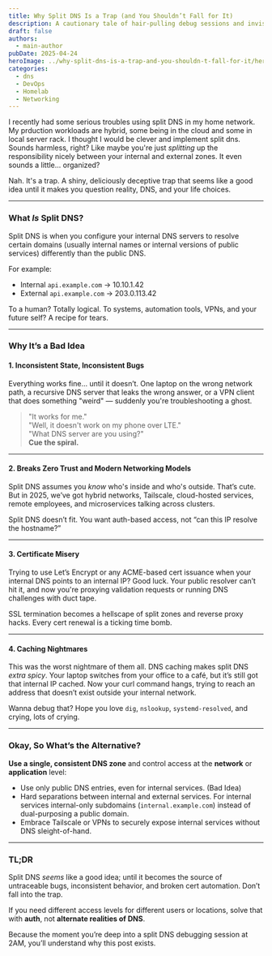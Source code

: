 ```yaml
---
title: Why Split DNS Is a Trap (and You Shouldn’t Fall for It)
description: A cautionary tale of hair-pulling debug sessions and invisible firewalls
draft: false
authors:
  - main-author
pubDate: 2025-04-24
heroImage: ../why-split-dns-is-a-trap-and-you-shouldn-t-fall-for-it/heroImage.jpg
categories:
  - dns
  - DevOps
  - Homelab
  - Networking
---
```


I recently had some serious troubles using split DNS in my home network. My prduction workloads are hybrid, some being in the cloud and some in local server rack. I thought I would be clever and implement split dns. Sounds harmless, right? Like maybe you're just _splitting_ up the responsibility nicely between your internal and external zones. It even sounds a little... organized?

Nah. It's a trap. A shiny, deliciously deceptive trap that seems like a good idea until it makes you question reality, DNS, and your life choices.

---

### What _Is_ Split DNS?

Split DNS is when you configure your internal DNS servers to resolve certain domains (usually internal names or internal versions of public services) differently than the public DNS.

For example:

- Internal `api.example.com` → 10.10.1.42
- External `api.example.com` → 203.0.113.42

To a human? Totally logical. To systems, automation tools, VPNs, and your future self? A recipe for tears.

---

### Why It’s a Bad Idea

#### 1. **Inconsistent State, Inconsistent Bugs**

Everything works fine… until it doesn’t. One laptop on the wrong network path, a recursive DNS server that leaks the wrong answer, or a VPN client that does something "weird" — suddenly you're troubleshooting a ghost.

> "It works for me."\
> "Well, it doesn't work on my phone over LTE."\
> "What DNS server are you using?"\
> **Cue the spiral.**

---

#### 2. **Breaks Zero Trust and Modern Networking Models**

Split DNS assumes you _know_ who's inside and who's outside. That’s cute. But in 2025, we’ve got hybrid networks, Tailscale, cloud-hosted services, remote employees, and microservices talking across clusters.

Split DNS doesn’t fit. You want auth-based access, not “can this IP resolve the hostname?”

---

#### 3. **Certificate Misery**

Trying to use Let’s Encrypt or any ACME-based cert issuance when your internal DNS points to an internal IP? Good luck. Your public resolver can’t hit it, and now you're proxying validation requests or running DNS challenges with duct tape.

SSL termination becomes a hellscape of split zones and reverse proxy hacks. Every cert renewal is a ticking time bomb.

---

#### 4. **Caching Nightmares**

This was the worst nightmare of them all. DNS caching makes split DNS _extra spicy_. Your laptop switches from your office to a café, but it’s still got that internal IP cached. Now your curl command hangs, trying to reach an address that doesn’t exist outside your internal network.

Wanna debug that? Hope you love `dig`, `nslookup`, `systemd-resolved`, and crying, lots of crying.

---

### Okay, So What’s the Alternative?

**Use a single, consistent DNS zone** and control access at the **network** or **application** level:

- Use only public DNS entries, even for internal services. (Bad Idea)
- Hard separations between internal and external services. For internal services internal-only subdomains (`internal.example.com`) instead of dual-purposing a public domain.
- Embrace Tailscale or VPNs to securely expose internal services without DNS sleight-of-hand.

---

### TL;DR

Split DNS _seems_ like a good idea; until it becomes the source of untraceable bugs, inconsistent behavior, and broken cert automation. Don’t fall into the trap.

If you need different access levels for different users or locations, solve that with **auth**, not **alternate realities of DNS**.

Because the moment you’re deep into a split DNS debugging session at 2AM, you’ll understand why this post exists.
